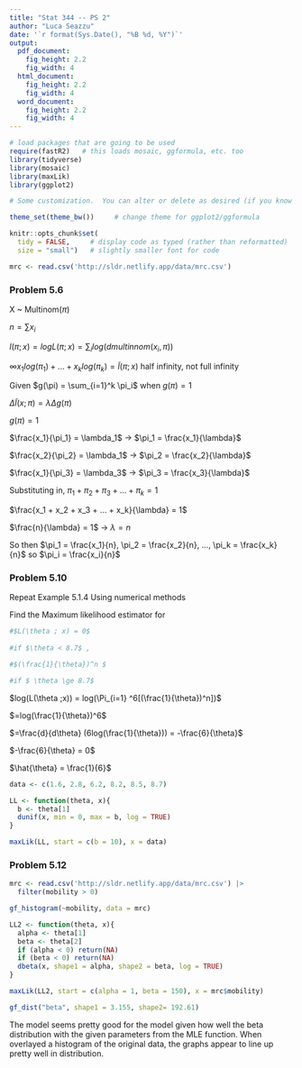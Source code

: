 ```yaml
---
title: "Stat 344 -- PS 2"
author: "Luca Seazzu"
date: '`r format(Sys.Date(), "%B %d, %Y")`'
output: 
  pdf_document:
    fig_height: 2.2
    fig_width: 4
  html_document:
    fig_height: 2.2
    fig_width: 4
  word_document:
    fig_height: 2.2
    fig_width: 4
---
```


```r
# load packages that are going to be used
require(fastR2)   # this loads mosaic, ggformula, etc. too
library(tidyverse)
library(mosaic)
library(maxLik)
library(ggplot2)

# Some customization.  You can alter or delete as desired (if you know what you are doing).

theme_set(theme_bw())     # change theme for ggplot2/ggformula

knitr::opts_chunk$set(
  tidy = FALSE,     # display code as typed (rather than reformatted)
  size = "small")   # slightly smaller font for code
```


<!-- Some macros to make mathematics easier -->

\newcommand{\Prob}{\mathrm{P}}
\newcommand{\intersect}{\;\cap\;}
\newcommand{\union}{\operatorname{\cup}}
\newcommand{\E}{\operatorname{E}}
\newcommand{\Var}{\operatorname{Var}}
\newcommand{\SD}{\operatorname{SD}}

<!-- Put your work below here.  Put text in text chunks, code in R chunks. -->


```r
mrc <- read.csv('http://sldr.netlify.app/data/mrc.csv')
```


### Problem 5.6

X ~ Multinom($\pi$)

$n = \sum x_i$

$l(\pi ; x) = logL(\pi ; x) = \sum _i log(dmultinnom(x_i, \pi)$)

$\infty x_1log(\pi_1) + ... + x_klog(\pi_k) = \tilde{l}(\pi; x)$
half infinity, not full infinity

Given $g(\pi) = \sum_{i=1}^k \pi_i$ when $g(\pi) =1$

$\Delta \tilde{l} (x; \pi) = \lambda \Delta g(\pi)$

$g(\pi) = 1$

$\frac{x_1}{\pi_1} = \lambda_1$ -> $\pi_1 = \frac{x_1}{\lambda}$

$\frac{x_2}{\pi_2} = \lambda_1$ -> $\pi_2 = \frac{x_2}{\lambda}$

$\frac{x_1}{\pi_3} = \lambda_3$ -> $\pi_3 = \frac{x_3}{\lambda}$

Substituting in, $\pi_1 + \pi_2 + \pi_3 +...+ \pi_k = 1$

$\frac{x_1 + x_2 + x_3 + ... + x_k}{\lambda} = 1$

$\frac{n}{\lambda} = 1$ -> $\lambda = n$

So then $\pi_1 = \frac{x_1}{n}, \pi_2 = \frac{x_2}{n}, ..., \pi_k = \frac{x_k}{n}$ so $\pi_i = \frac{x_i}{n}$


### Problem 5.10

Repeat Example 5.1.4 Using numerical methods

Find the Maximum likelihood estimator for 


```r
#$L(\theta ; x) = 0$ 
  
#if $\theta < 8.7$ , 

#$(\frac{1}{\theta})^n $ 

#if $ \theta \ge 8.7$  
```



$log(L(\theta ;x)) = log(\Pi_{i=1} ^6[(\frac{1}{\theta})^n])$

$=log(\frac{1}{\theta})^6$

$=\frac{d}{d\theta} (6log(\frac{1}{\theta})) = -\frac{6}{\theta}$ 

$-\frac{6}{\theta} = 0$

$\hat{\theta} = \frac{1}{6}$

```r
data <- c(1.6, 2.8, 6.2, 8.2, 8.5, 8.7)
```


```r
LL <- function(theta, x){
  b <- theta[1]
  dunif(x, min = 0, max = b, log = TRUE)
}
```

```r
maxLik(LL, start = c(b = 10), x = data)
```

### Problem 5.12

```r
mrc <- read.csv('http://sldr.netlify.app/data/mrc.csv') |>
  filter(mobility > 0)
```

```r
gf_histogram(~mobility, data = mrc)
```

```r
LL2 <- function(theta, x){
  alpha <- theta[1]
  beta <- theta[2]
  if (alpha < 0) return(NA)
  if (beta < 0) return(NA)
  dbeta(x, shape1 = alpha, shape2 = beta, log = TRUE)
}
```

```r
maxLik(LL2, start = c(alpha = 1, beta = 150), x = mrc$mobility)
```

```r
gf_dist("beta", shape1 = 3.155, shape2= 192.61)
```

The model seems pretty good for the model given how well the beta distribution with the given parameters from the MLE function. When overlayed a histogram of the original data, the graphs appear to line up pretty well in distribution. 




  
